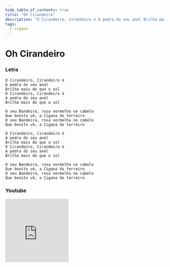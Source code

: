 ```yaml
---
hide_table_of_contents: true
title: "Oh Cirandeiro"
description: "O Cirandeiro, Cirandeiro ó A pedra do seu anel Brilha mais do que o sol O Cirandeiro, Cirandeiro ó A pedra do seu anel Brilha mais do que o sol O seu Bandeira, rosa vermelha no cabelo Que bonito vê, a Cigana do terreiro O seu Bandeira, rosa vermelha no cabelo Que bonito vê, a Cigana do terreiro O Cirandeiro, Cirandeiro ó A pedra do seu anel Brilha mais do que o sol O Cirandeiro, Cirandeiro ó A pedra do seu anel Brilha mais do que o sol O seu Bandeira, rosa vermelha no cabelo Que bonito vê, a Cigana do terreiro O seu Bandeira, rosa vermelha no cabelo Que bonito vê, a Cigana do terreiro"
tags:
  - cigano
---
```


# Oh Cirandeiro

### Letra

```text
O Cirandeiro, Cirandeiro ó
A pedra do seu anel
Brilha mais do que o sol
O Cirandeiro, Cirandeiro ó
A pedra do seu anel
Brilha mais do que o sol

O seu Bandeira, rosa vermelha no cabelo
Que bonito vê, a Cigana do terreiro
O seu Bandeira, rosa vermelha no cabelo
Que bonito vê, a Cigana do terreiro

O Cirandeiro, Cirandeiro ó
A pedra do seu anel
Brilha mais do que o sol
O Cirandeiro, Cirandeiro ó
A pedra do seu anel
Brilha mais do que o sol

O seu Bandeira, rosa vermelha no cabelo
Que bonito vê, a Cigana do terreiro
O seu Bandeira, rosa vermelha no cabelo
Que bonito vê, a Cigana do terreiro
```

### Youtube

<iframe
  width="200"
  height="200"
  src="https://www.youtube.com/embed/QWB0A98GxZM"
  title="YouTube video player"
  frameborder="0"
  allow="accelerometer; autoplay; clipboard-write; encrypted-media; gyroscope; picture-in-picture; web-share"
  referrerpolicy="strict-origin-when-cross-origin"
  allowfullscreen
></iframe>